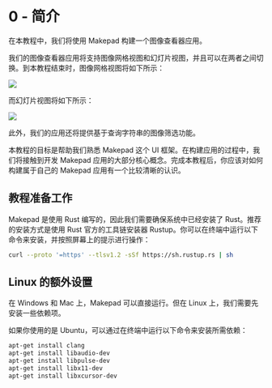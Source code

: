 # 0 - 简介

在本教程中，我们将使用 Makepad 构建一个图像查看器应用。

我们的图像查看器应用将支持图像网格视图和幻灯片视图，并且可以在两者之间切换。到本教程结束时，图像网格视图将如下所示：  

![](https://publish-01.obsidian.md/access/2761c71cc8fcd60e8a34be708fcd655f/Tutorials/Image%20Viewer/ImageBrowser.png)

而幻灯片视图将如下所示：  

![](https://publish-01.obsidian.md/access/2761c71cc8fcd60e8a34be708fcd655f/Tutorials/Image%20Viewer/Slideshow%20Image%201.png)

此外，我们的应用还将提供基于查询字符串的图像筛选功能。

本教程的目标是帮助我们熟悉 Makepad 这个 UI 框架。在构建应用的过程中，我们将接触到开发 Makepad 应用的大部分核心概念。完成本教程后，你应该对如何构建属于自己的 Makepad 应用有一个比较清晰的认识。

## 教程准备工作

Makepad 是使用 Rust 编写的，因此我们需要确保系统中已经安装了 Rust。推荐的安装方式是使用 Rust 官方的工具链安装器 Rustup。你可以在终端中运行以下命令来安装，并按照屏幕上的提示进行操作：

```bash
curl --proto '=https' --tlsv1.2 -sSf https://sh.rustup.rs | sh
```

## Linux 的额外设置

在 Windows 和 Mac 上，Makepad 可以直接运行。但在 Linux 上，我们需要先安装一些依赖项。

如果你使用的是 Ubuntu，可以通过在终端中运行以下命令来安装所需依赖：

```bash
apt-get install clang
apt-get install libaudio-dev
apt-get install libpulse-dev
apt-get install libx11-dev
apt-get install libxcursor-dev
```

